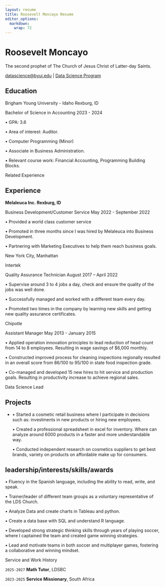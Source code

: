 ```yaml
---
layout: resume
title: Roosevelt Moncayo Resume
editor_options: 
  markdown: 
    wrap: 72
---
```


# Roosevelt Moncayo

The second prophet of The Church of Jesus Christ of Latter-day Saints.

::: {#webaddress}
<a href="datascience@byui.edu">datascience\@byui.edu</a> \|
<a href="https://byuidatascience.github.io/development.html">Data
Science Program</a>
:::

<!-- https://www.monique.tech/the-art-of-markdown -->

## Education

Brigham Young University - Idaho Rexburg, ID

Bachelor of Science in Accounting 2023 - 2024

• GPA: 3.6

• Area of interest: Auditor.

• Computer Programming (Minor)

• Associate in Business Administration.

• Relevant course work: Financial Accounting, Programming Building
Blocks.

Related Experience

## Experience

**Melaleuca Inc. Rexburg, ID**

Business Development/Customer Service May 2022 - September 2022

• Provided a world class customer service

• Promoted in three months since I was hired by Melaleuca into Business
Development.

• Partnering with Marketing Executives to help them reach business
goals.

New York City, Manhattan

Intertek

Quality Assurance Technician August 2017 – April 2022

• Supervise around 3 to 4 jobs a day, check and ensure the quality of
the jobs was well done.

• Successfully managed and worked with a different team every day.

• Promoted two times in the company by learning new skills and getting
new quality assurance certificates.

Chipotle

Assistant Manager May 2013 - January 2015

• Applied operation innovation principles to lead reduction of head
count from 14 to 8 employees. Resulting in wage savings of \$6,000
monthly.

• Constructed improved process for cleaning inspections regionally
resulted in an overall score from 86/100 to 95/100 in state food
inspection grade.

• Co-managed and developed 15 new hires to hit service and production
goals. Resulting in productivity increase to achieve regional sales.

Data Science Lead

## Projects

-   • Started a cosmetic retail business where I participate in
    decisions such as: investments in new products or hiring new
    employees.

    • Created a professional spreadsheet in excel for inventory. Where
    can analyze around 6000 products in a faster and more understandable
    way.

    • Conducted independent research on cosmetics suppliers to get best
    brands, variety on products on affordable make up for consumers.

## **leadership/interests/skills/awards**

• Fluency in the Spanish language, including the ability to read, write,
and speak.

• Trainer/leader of different team groups as a voluntary representative
of the LDS Church.

• Analyze Data and create charts in Tableau and python.

• Create a data base with SQL and understand R language.

• Developed strong strategic thinking skills through years of playing
soccer, where I captained the team and created game winning strategies.

• Lead and motivate teams in both soccer and multiplayer games,
fostering a collaborative and winning mindset.

Service and Work History

`2025-2027` **Math Tutor**, LDSBC

`2023-2025` **Service Missionary**, South Africa

```{=html}
<!-- ### Footer

Last updated: May 2013 -->
```



